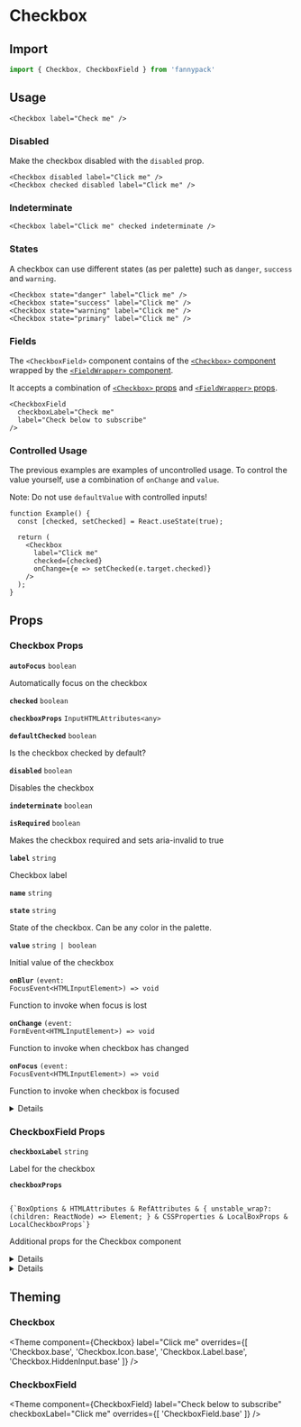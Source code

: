 
# Checkbox

## Import

```jsx
import { Checkbox, CheckboxField } from 'fannypack'
```

## Usage

```jsx-live
<Checkbox label="Check me" />
```

### Disabled

Make the checkbox disabled with the `disabled` prop.

```jsx-live
<Checkbox disabled label="Click me" />
<Checkbox checked disabled label="Click me" />
```

### Indeterminate

```jsx-live
<Checkbox label="Click me" checked indeterminate />
```

### States

A checkbox can use different states (as per palette) such as `danger`, `success` and `warning`.

```jsx-live
<Checkbox state="danger" label="Click me" />
<Checkbox state="success" label="Click me" />
<Checkbox state="warning" label="Click me" />
<Checkbox state="primary" label="Click me" />
```

### Fields

The `<CheckboxField>` component contains of the [`<Checkbox>` component](#input) wrapped by the [`<FieldWrapper>` component](/form/fieldwrapper).

It accepts a combination of [`<Checkbox>` props](#TODO) and [`<FieldWrapper>` props](#TODO).

```jsx-live
<CheckboxField
  checkboxLabel="Check me"
  label="Check below to subscribe"
/>
```

### Controlled Usage

The previous examples are examples of uncontrolled usage. To control the value yourself, use a combination of `onChange` and `value`.

Note: Do not use `defaultValue` with controlled inputs!

```function-live
function Example() {
  const [checked, setChecked] = React.useState(true);

  return (
    <Checkbox
      label="Click me"
      checked={checked}
      onChange={e => setChecked(e.target.checked)}
    />
  );
}
```

## Props

### Checkbox Props

<!-- Automatically generated -->

**<Code marginRight="major-1">autoFocus</Code>** <Code fontSize="150" palette="primary">boolean</Code>

Automatically focus on the checkbox

<Box marginBottom="major-4" />

**<Code marginRight="major-1">checked</Code>** <Code fontSize="150" palette="primary">boolean</Code>

<Box marginBottom="major-4" />

**<Code marginRight="major-1">checkboxProps</Code>** <Code fontSize="150" palette="primary">InputHTMLAttributes&#60;any&#62;</Code>

<Box marginBottom="major-4" />

**<Code marginRight="major-1">defaultChecked</Code>** <Code fontSize="150" palette="primary">boolean</Code>

Is the checkbox checked by default?

<Box marginBottom="major-4" />

**<Code marginRight="major-1">disabled</Code>** <Code fontSize="150" palette="primary">boolean</Code>

Disables the checkbox

<Box marginBottom="major-4" />

**<Code marginRight="major-1">indeterminate</Code>** <Code fontSize="150" palette="primary">boolean</Code>

<Box marginBottom="major-4" />

**<Code marginRight="major-1">isRequired</Code>** <Code fontSize="150" palette="primary">boolean</Code>

Makes the checkbox required and sets aria-invalid to true

<Box marginBottom="major-4" />

**<Code marginRight="major-1">label</Code>** <Code fontSize="150" palette="primary">string</Code>

Checkbox label

<Box marginBottom="major-4" />

**<Code marginRight="major-1">name</Code>** <Code fontSize="150" palette="primary">string</Code>

<Box marginBottom="major-4" />

**<Code marginRight="major-1">state</Code>** <Code fontSize="150" palette="primary">string</Code>

State of the checkbox. Can be any color in the palette.

<Box marginBottom="major-4" />

**<Code marginRight="major-1">value</Code>** <Code fontSize="150" palette="primary">string | boolean</Code>

Initial value of the checkbox

<Box marginBottom="major-4" />

**<Code marginRight="major-1">onBlur</Code>** <Code fontSize="150" palette="primary">(event: FocusEvent&#60;HTMLInputElement&#62;) =&#62; void</Code>

Function to invoke when focus is lost

<Box marginBottom="major-4" />

**<Code marginRight="major-1">onChange</Code>** <Code fontSize="150" palette="primary">(event: FormEvent&#60;HTMLInputElement&#62;) =&#62; void</Code>

Function to invoke when checkbox has changed

<Box marginBottom="major-4" />

**<Code marginRight="major-1">onFocus</Code>** <Code fontSize="150" palette="primary">(event: FocusEvent&#60;HTMLInputElement&#62;) =&#62; void</Code>

Function to invoke when checkbox is focused

<Box marginBottom="major-4" />

<details><Box use="summary" marginBottom="major-2">Inherits <code><strong>Box</strong></code> props</Box>

**<Code marginRight="major-1">use</Code>**

<Code isBlock palette="primary" fontSize="150" padding="minor-1" marginBottom="major-2">
{`string
  | ComponentClass<any, any>
  | FunctionComponent<any>`}
</Code>

<Box marginBottom="major-4" />

**<Code marginRight="major-1">className</Code>** <Code fontSize="150" palette="primary">string</Code>

<Box marginBottom="major-4" />

**<Code marginRight="major-1">children</Code>**

<Code isBlock palette="primary" fontSize="150" padding="minor-1" marginBottom="major-2">
{`string
  | number
  | boolean
  | {}
  | ReactElement<any, string
  | ((props: any) => ReactElement<any, string
  | ...
  | (new (props: any) => Component<any, any, any>)>)
  | (new (props: any) => Component<any, any, any>)>
  | ReactNodeArray
  | ReactPortal
  | ((props: BoxProps) => ReactNode)`}
</Code>

<Box marginBottom="major-4" />

**<Code marginRight="major-1">altitude</Code>** <Code fontSize="150" palette="primary">string</Code>

<Box marginBottom="major-4" />

**<Code marginRight="major-1">showBreakpoint</Code>** <Code fontSize="150" palette="primary">string</Code>

<Box marginBottom="major-4" />

**<Code marginRight="major-1">hiddenBreakpoint</Code>** <Code fontSize="150" palette="primary">string</Code>

<Box marginBottom="major-4" />

**<Code marginRight="major-1">overrides</Code>**

<Code isBlock palette="primary" fontSize="150" padding="minor-1" marginBottom="major-2">
{`{
  altitudes?: AltitudesThemeConfig;
  borders?: BordersThemeConfig;
  borderRadii?: BorderRadiiThemeConfig;
  breakpoints?: BreakpointsThemeConfig;
  fontSizes?: FontSizeThemeConfig;
  fontWeights?: FontWeightsThemeConfig;
  ... 49 more ...;
  Spinner?: SpinnerThemeConfig;
}`}
</Code>

<Box marginBottom="major-4" />

**<Code marginRight="major-1">elementRef</Code>** <Code fontSize="150" palette="primary">((instance: any) =&#62; void) | RefObject&#60;any&#62;</Code>

<Box marginBottom="major-4" />

**<Code marginRight="major-1">themeKeyOverride</Code>** <Code fontSize="150" palette="primary">string</Code>

<Box marginBottom="major-4" />

</details>


### CheckboxField Props

<!-- Automatically generated -->

**<Code marginRight="major-1">checkboxLabel</Code>** <Code fontSize="150" palette="primary">string</Code>

Label for the checkbox

<Box marginBottom="major-4" />

**<Code marginRight="major-1">checkboxProps</Code>**

<Code isBlock palette="primary" fontSize="150" padding="minor-1" marginBottom="major-2">
{`BoxOptions & HTMLAttributes<any> & RefAttributes<any> & { unstable_wrap?: (children: ReactNode) => Element; } & CSSProperties & LocalBoxProps & LocalCheckboxProps`}
</Code>

Additional props for the Checkbox component

<Box marginBottom="major-4" />

<details><Box use="summary" marginBottom="major-2">Inherits <code><strong>Checkbox</strong></code> props</Box>

**<Code marginRight="major-1">autoFocus</Code>** <Code fontSize="150" palette="primary">boolean</Code>

Automatically focus on the checkbox

<Box marginBottom="major-4" />

**<Code marginRight="major-1">checked</Code>** <Code fontSize="150" palette="primary">boolean</Code>

<Box marginBottom="major-4" />

**<Code marginRight="major-1">defaultChecked</Code>** <Code fontSize="150" palette="primary">boolean</Code>

Is the checkbox checked by default?

<Box marginBottom="major-4" />

**<Code marginRight="major-1">disabled</Code>** <Code fontSize="150" palette="primary">boolean</Code>

Disables the checkbox

<Box marginBottom="major-4" />

**<Code marginRight="major-1">indeterminate</Code>** <Code fontSize="150" palette="primary">boolean</Code>

<Box marginBottom="major-4" />

**<Code marginRight="major-1">isRequired</Code>** <Code fontSize="150" palette="primary">boolean</Code>

Makes the checkbox required and sets aria-invalid to true

<Box marginBottom="major-4" />

**<Code marginRight="major-1">label</Code>** <Code fontSize="150" palette="primary">string</Code>

Checkbox label

<Box marginBottom="major-4" />

**<Code marginRight="major-1">name</Code>** <Code fontSize="150" palette="primary">string</Code>

<Box marginBottom="major-4" />

**<Code marginRight="major-1">state</Code>** <Code fontSize="150" palette="primary">string</Code>

State of the checkbox. Can be any color in the palette.

<Box marginBottom="major-4" />

**<Code marginRight="major-1">value</Code>** <Code fontSize="150" palette="primary">string | boolean</Code>

Initial value of the checkbox

<Box marginBottom="major-4" />

**<Code marginRight="major-1">onBlur</Code>** <Code fontSize="150" palette="primary">(event: FocusEvent&#60;HTMLInputElement&#62;) =&#62; void</Code>

Function to invoke when focus is lost

<Box marginBottom="major-4" />

**<Code marginRight="major-1">onChange</Code>** <Code fontSize="150" palette="primary">(event: FormEvent&#60;HTMLInputElement&#62;) =&#62; void</Code>

Function to invoke when checkbox has changed

<Box marginBottom="major-4" />

**<Code marginRight="major-1">onFocus</Code>** <Code fontSize="150" palette="primary">(event: FocusEvent&#60;HTMLInputElement&#62;) =&#62; void</Code>

Function to invoke when checkbox is focused

<Box marginBottom="major-4" />

</details>


<details><Box use="summary" marginBottom="major-2">Inherits <code><strong>Box</strong></code> props</Box>

**<Code marginRight="major-1">use</Code>**

<Code isBlock palette="primary" fontSize="150" padding="minor-1" marginBottom="major-2">
{`string
  | ComponentClass<any, any>
  | FunctionComponent<any>`}
</Code>

<Box marginBottom="major-4" />

**<Code marginRight="major-1">className</Code>** <Code fontSize="150" palette="primary">string</Code>

<Box marginBottom="major-4" />

**<Code marginRight="major-1">children</Code>**

<Code isBlock palette="primary" fontSize="150" padding="minor-1" marginBottom="major-2">
{`string
  | number
  | boolean
  | {}
  | ReactElement<any, string
  | ((props: any) => ReactElement<any, string
  | ...
  | (new (props: any) => Component<any, any, any>)>)
  | (new (props: any) => Component<any, any, any>)>
  | ReactNodeArray
  | ReactPortal
  | ((props: BoxProps) => ReactNode)`}
</Code>

<Box marginBottom="major-4" />

**<Code marginRight="major-1">altitude</Code>** <Code fontSize="150" palette="primary">string</Code>

<Box marginBottom="major-4" />

**<Code marginRight="major-1">showBreakpoint</Code>** <Code fontSize="150" palette="primary">string</Code>

<Box marginBottom="major-4" />

**<Code marginRight="major-1">hiddenBreakpoint</Code>** <Code fontSize="150" palette="primary">string</Code>

<Box marginBottom="major-4" />

**<Code marginRight="major-1">overrides</Code>**

<Code isBlock palette="primary" fontSize="150" padding="minor-1" marginBottom="major-2">
{`{
  altitudes?: AltitudesThemeConfig;
  borders?: BordersThemeConfig;
  borderRadii?: BorderRadiiThemeConfig;
  breakpoints?: BreakpointsThemeConfig;
  fontSizes?: FontSizeThemeConfig;
  fontWeights?: FontWeightsThemeConfig;
  ... 49 more ...;
  Spinner?: SpinnerThemeConfig;
}`}
</Code>

<Box marginBottom="major-4" />

**<Code marginRight="major-1">elementRef</Code>** <Code fontSize="150" palette="primary">((instance: any) =&#62; void) | RefObject&#60;any&#62;</Code>

<Box marginBottom="major-4" />

**<Code marginRight="major-1">themeKeyOverride</Code>** <Code fontSize="150" palette="primary">string</Code>

<Box marginBottom="major-4" />

</details>


## Theming

### Checkbox

<Theme
  component={Checkbox}
  label="Click me"
  overrides={[
    'Checkbox.base',
    'Checkbox.Icon.base',
    'Checkbox.Label.base',
    'Checkbox.HiddenInput.base'
  ]} />

### CheckboxField

<Theme
  component={CheckboxField}
  label="Check below to subscribe"
  checkboxLabel="Click me"
  overrides={[
    'CheckboxField.base'
  ]} />
